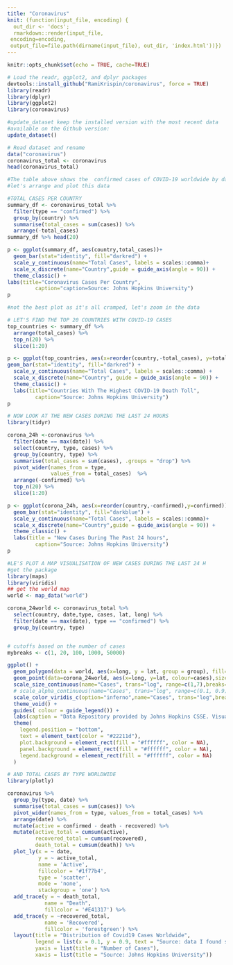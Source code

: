 ```yaml
---
title: "Coronavirus"
knit: (function(input_file, encoding) {
  out_dir <- 'docs';
  rmarkdown::render(input_file,
 encoding=encoding,
 output_file=file.path(dirname(input_file), out_dir, 'index.html'))})
---
```


```r
knitr::opts_chunk$set(echo = TRUE, cache=TRUE)
```


```r

# Load the readr, ggplot2, and dplyr packages
devtools::install_github("RamiKrispin/coronavirus", force = TRUE)
library(readr)
library(dplyr)
library(ggplot2)
library(coronavirus)

#update_dataset keep the installed version with the most recent data 
#available on the Github version:
update_dataset()

# Read dataset and rename
data("coronavirus")
coronavirus_total <- coronavirus
head(coronavirus_total)

#The table above shows the  confirmed cases of COVID-19 worldwide by date
#let's arrange and plot this data

#TOTAL CASES PER COUNTRY
summary_df <- coronavirus_total %>% 
  filter(type == "confirmed") %>%
  group_by(country) %>%
  summarise(total_cases = sum(cases)) %>%
  arrange(-total_cases)
summary_df %>% head(20) 

p <- ggplot(summary_df, aes(country,total_cases))+
  geom_bar(stat="identity", fill="darkred") +
  scale_y_continuous(name="Total Cases", labels = scales::comma)+
  scale_x_discrete(name="Country",guide = guide_axis(angle = 90)) +
  theme_classic() +
labs(title="Coronavirus Cases Per Country",
         caption="caption=Source: Johns Hopkins University")
p

#not the best plot as it's all cramped, let's zoom in the data

# LET'S FIND THE TOP 20 COUNTRIES WITH COVID-19 CASES
top_countries <- summary_df %>%
  arrange(total_cases) %>%
  top_n(20) %>%
  slice(1:20)

p <- ggplot(top_countries, aes(x=reorder(country,-total_cases), y=total_cases))+
geom_bar(stat="identity", fill="darkred") +
  scale_y_continuous(name="Total Cases", labels = scales::comma) +
  scale_x_discrete(name="Country", guide = guide_axis(angle = 90)) +
  theme_classic() +
  labs(title="Countries With The Highest COVID-19 Death Toll",
         caption="Source: Johns Hopkins University")
p

# NOW LOOK AT THE NEW CASES DURING THE LAST 24 HOURS
library(tidyr)

corona_24h <-coronavirus %>% 
  filter(date == max(date)) %>%
  select(country, type, cases) %>%
  group_by(country, type) %>%
  summarise(total_cases = sum(cases), .groups = "drop") %>%
  pivot_wider(names_from = type,
              values_from = total_cases)  %>%
  arrange(-confirmed) %>%
  top_n(20) %>%
  slice(1:20)

p <- ggplot(corona_24h, aes(x=reorder(country,-confirmed),y=confirmed))+
  geom_bar(stat="identity", fill="darkblue") +
  scale_y_continuous(name="Total Cases", labels = scales::comma)+
  scale_x_discrete(name="Country",guide = guide_axis(angle = 90)) +
  theme_classic() +
  labs(title = "New Cases During The Past 24 hours",
         caption="Source: Johns Hopkins University")
p

#LE'S PLOT A MAP VISUALISATION OF NEW CASES DURING THE LAST 24 H
#get the package
library(maps)
library(viridis)
## get the world map
world <- map_data("world")

corona_24world <- coronavirus_total %>% 
  select(country, date,type, cases, lat, long) %>%
  filter(date == max(date), type == "confirmed") %>%
  group_by(country, type)


# cutoffs based on the number of cases
mybreaks <- c(1, 20, 100, 1000, 50000)

ggplot() +
  geom_polygon(data = world, aes(x=long, y = lat, group = group), fill="grey", alpha=0.3) +
  geom_point(data=corona_24world, aes(x=long, y=lat, colour=cases),size=3, stroke=F, alpha=I(0.7)) +
  scale_size_continuous(name="Cases", trans="log", range=c(1,7),breaks=mybreaks, labels = c("1-19", "20-99", "100-999", "1,000-49,999", "50,000+")) +
  # scale_alpha_continuous(name="Cases", trans="log", range=c(0.1, 0.9),breaks=mybreaks) +
  scale_color_viridis_c(option="inferno",name="Cases", trans="log",breaks=mybreaks, labels = c("1-19", "20-99", "100-999", "1,000-49,999", "50,000+")) +
  theme_void() + 
  guides( colour = guide_legend()) +
  labs(caption = "Data Repository provided by Johns Hopkins CSSE. Visualization by DataScience+ ") +
  theme(
    legend.position = "bottom",
    text = element_text(color = "#22211d"),
    plot.background = element_rect(fill = "#ffffff", color = NA), 
    panel.background = element_rect(fill = "#ffffff", color = NA), 
    legend.background = element_rect(fill = "#ffffff", color = NA)
  )

# AND TOTAL CASES BY TYPE WORLDWIDE
library(plotly)

coronavirus %>% 
  group_by(type, date) %>%
  summarise(total_cases = sum(cases)) %>%
  pivot_wider(names_from = type, values_from = total_cases) %>%
  arrange(date) %>%
  mutate(active = confirmed - death - recovered) %>%
  mutate(active_total = cumsum(active),
         recovered_total = cumsum(recovered),
         death_total = cumsum(death)) %>%
  plot_ly(x = ~ date,
          y = ~ active_total,
          name = 'Active', 
          fillcolor = '#1f77b4',
          type = 'scatter',
          mode = 'none', 
          stackgroup = 'one') %>%
  add_trace(y = ~ death_total, 
            name = "Death",
            fillcolor = '#E41317') %>%
  add_trace(y = ~recovered_total, 
            name = 'Recovered', 
            fillcolor = 'forestgreen') %>%
  layout(title = "Distribution of Covid19 Cases Worldwide",
         legend = list(x = 0.1, y = 0.9, text = "Source: data I found somewhere."),
         yaxis = list(title = "Number of Cases"),
         xaxis = list(title = "Source: Johns Hopkins University"))
```

